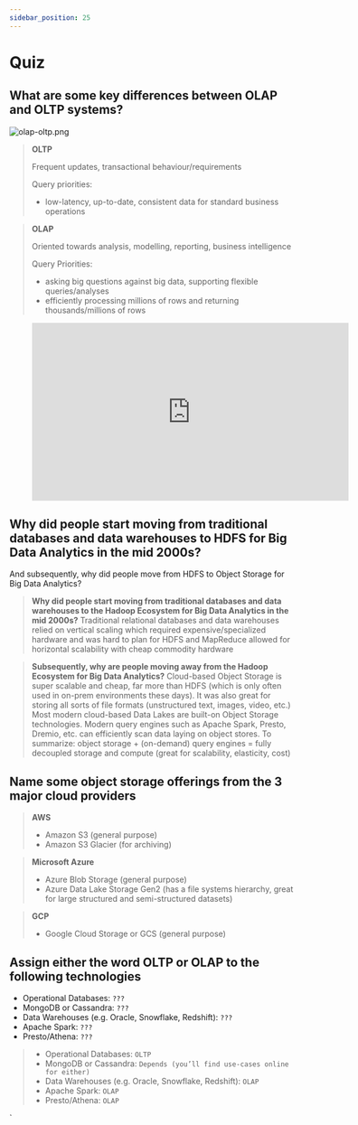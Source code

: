 ```yaml
---
sidebar_position: 25
---
```


# Quiz

## What are some key differences between OLAP and OLTP systems?
<div style={{textAlign: 'center'}}>

![olap-oltp.png](./assets/olap-oltp.png)

</div>

> **OLTP**
> 
> Frequent updates, transactional behaviour/requirements
> 
> Query priorities:
> * low-latency, up-to-date, consistent data for standard business operations

> **OLAP**
> 
> Oriented towards analysis, modelling, reporting, business intelligence
> 
> Query Priorities:
> * asking big questions against big data, supporting flexible queries/analyses
> * efficiently processing millions of rows and returning thousands/millions of rows

<div style={{textAlign: 'center'}}>

<figure class="video-container">
    <iframe width="560" height="315" src="https://www.youtube.com/embed/-v3PhEtOuxw" title="YouTube video player" frameborder="0" allow="accelerometer; autoplay; clipboard-write; encrypted-media; gyroscope; picture-in-picture" allowfullscreen></iframe>
</figure>

</div>


## Why did people start moving from traditional databases and data warehouses to HDFS for Big Data Analytics in the mid 2000s?
And subsequently, why did people move from HDFS to Object Storage for Big Data Analytics?

> **Why did people start moving from traditional databases and data warehouses to the Hadoop Ecosystem for Big Data Analytics in the mid 2000s?**
> Traditional relational databases and data warehouses relied on vertical scaling which required expensive/specialized hardware and was hard to plan for
> HDFS and MapReduce allowed for horizontal scalability with cheap commodity hardware

> **Subsequently, why are people moving away from the Hadoop Ecosystem for Big Data Analytics?**
> Cloud-based Object Storage is super scalable and cheap, far more than HDFS (which is only often used in on-prem environments these days). It was also great for storing all sorts of file formats (unstructured text, images, video, etc.)
> Most modern cloud-based Data Lakes are built-on Object Storage technologies.
> Modern query engines such as Apache Spark, Presto, Dremio, etc. can efficiently scan data laying on object stores. To summarize:
> object storage + (on-demand) query engines = fully decoupled storage and compute
> (great for scalability, elasticity, cost)

## Name some object storage offerings from the 3 major cloud providers

>**AWS**
> * Amazon S3 (general purpose)
> * Amazon S3 Glacier (for archiving)

>**Microsoft Azure**
> * Azure Blob Storage (general purpose)
> * Azure Data Lake Storage Gen2 (has a file systems hierarchy, great for large structured and semi-structured datasets)

>**GCP**
> * Google Cloud Storage or GCS (general purpose)

## Assign either the word OLTP or OLAP to the following technologies
* Operational Databases: `???`
* MongoDB or Cassandra: `???`
* Data Warehouses (e.g. Oracle, Snowflake, Redshift): `???`
* Apache Spark: `???`
* Presto/Athena: `???`

> * Operational Databases: `OLTP`
> * MongoDB or Cassandra: `Depends (you’ll find use-cases online for either)`
> * Data Warehouses (e.g. Oracle, Snowflake, Redshift): `OLAP`
> * Apache Spark: `OLAP`
> * Presto/Athena: `OLAP`



`